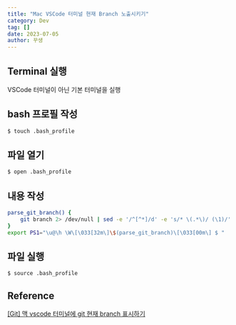 ```yaml
---
title: "Mac VSCode 터미널 현재 Branch 노출시키기"
category: Dev
tag: []
date: 2023-07-05
author: 꾸생
---
```


## Terminal 실행

VSCode 터미널이 아닌 기본 터미널을 실행

## bash 프로필 작성

```bash
$ touch .bash_profile
```

## 파일 열기

```bash
$ open .bash_profile
```

## 내용 작성

```bash
parse_git_branch() {
    git branch 2> /dev/null | sed -e '/^[^*]/d' -e 's/* \(.*\)/ (\1)/'
}
export PS1="\u@\h \W\[\033[32m\]\$(parse_git_branch)\[\033[00m\] $ "
```

## 파일 실행

```bash
$ source .bash_profile
```

## Reference

[[Git] 맥 vscode 터미널에 git 현재 branch 표시하기](https://velog.io/@kcy8507/Git-맥-vscode-터미널에-git-현재-branch-표시하기)
